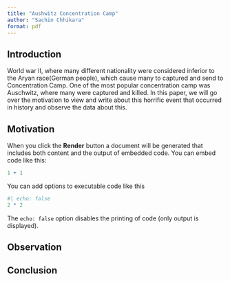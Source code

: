 ```yaml
---
title: "Aushwitz Concentration Camp"
author: "Sachin Chhikara"
format: pdf
---
```


## Introduction

World war II, where many different nationality were considered inferior to the Aryan
race(German people), which cause many to captured and send to Concentration Camp.
One of the most popular concentration camp was Auschwitz, where many were captured and killed. In this paper, we will go over the motivation to view and write about this horrific event that occurred in history and observe the data about this.

## Motivation

When you click the **Render** button a document will be generated that includes both content and the output of embedded code. You can embed code like this:

```r
1 + 1
```

You can add options to executable code like this 

```r
#| echo: false
2 * 2
```

The `echo: false` option disables the printing of code (only output is displayed).

## Observation

## Conclusion
